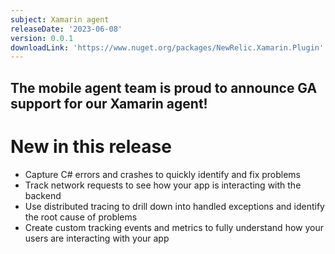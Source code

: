 ```yaml
---
subject: Xamarin agent
releaseDate: '2023-06-08'
version: 0.0.1
downloadLink: 'https://www.nuget.org/packages/NewRelic.Xamarin.Plugin'
---
```


## The mobile agent team is proud to announce GA support for our Xamarin agent!

# New in this release

* Capture C# errors and crashes to quickly identify and fix problems
* Track network requests to see how your app is interacting with the backend
* Use distributed tracing to drill down into handled exceptions and identify the root cause of problems
* Create custom tracking events and metrics to fully understand how your users are interacting with your app
